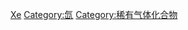 {{Commonscat|Xenon compounds}}

[[Category:依元素分類的化合物|Xe]]
[[Category:氙|Category:氙]]
[[Category:稀有气体化合物|Category:稀有气体化合物]]